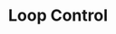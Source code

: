 ---
id: "php_tf_med_012"
questionType: "TRUE_FALSE"
title: "Loop Control"
statement: "The continue keyword exits a loop entirely."
difficulty: "MEDIUM"
category: "PHP"
correctAnswer: false
explanation: "continue skips to the next iteration; break exits the loop."
---